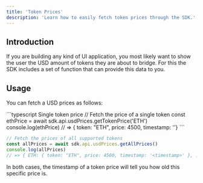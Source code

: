 ```yaml
---
title: 'Token Prices'
description: 'Learn how to easily fetch token prices through the SDK.'
---
```


## Introduction

If you are building any kind of UI application, you most likely want to show the user the USD amount of tokens they are about to bridge. For this the SDK includes a set of function that can provide this data to you.

## Usage

You can fetch a USD prices as follows:

<CodeGroup>
```typescript Single token price
// Fetch the price of a single token
const ethPrice = await sdk.api.usdPrices.getTokenPrice('ETH')
console.log(ethPrice)
// => { token: "ETH", price: 4500, timestamp: '<timestamp>'}
```

```typescript All token prices
// Fetch the prices of all supported tokens
const allPrices = await sdk.api.usdPrices.getAllPrices()
console.log(allPrices)
// => { ETH: { token: "ETH", price: 4500, timestamp: '<timestamp>' }, ... }
```

</CodeGroup>

In both cases, the timestamp of a token price will tell you how old this specific price is.
